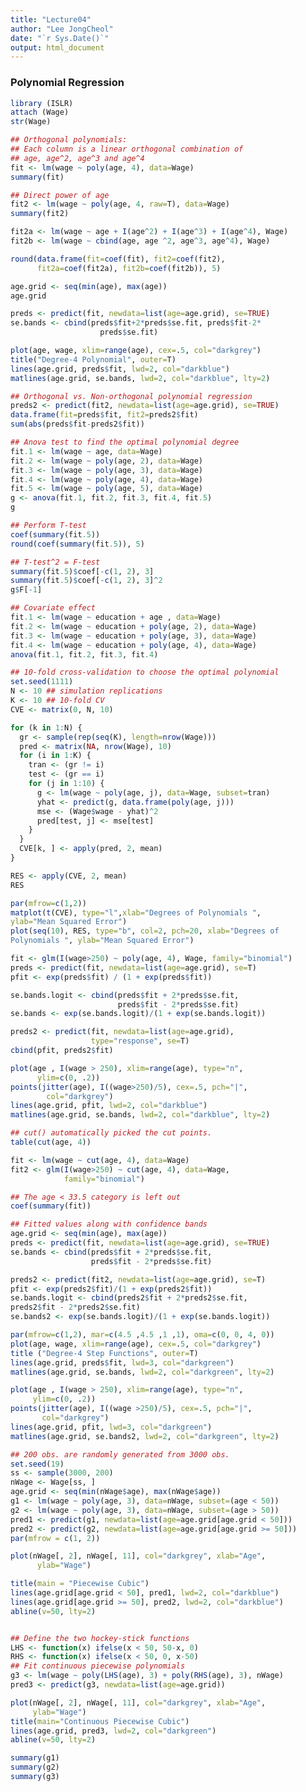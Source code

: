 ```yaml
---
title: "Lecture04"
author: "Lee JongCheol"
date: "`r Sys.Date()`"
output: html_document
---
```

### Polynomial Regression

```r
library (ISLR)
attach (Wage)
str(Wage)
```

```r
## Orthogonal polynomials:
## Each column is a linear orthogonal combination of
## age, age^2, age^3 and age^4
fit <- lm(wage ~ poly(age, 4), data=Wage)
summary(fit)
```

```r
## Direct power of age
fit2 <- lm(wage ~ poly(age, 4, raw=T), data=Wage)
summary(fit2)
```

```r
fit2a <- lm(wage ~ age + I(age^2) + I(age^3) + I(age^4), Wage)
fit2b <- lm(wage ~ cbind(age, age ^2, age^3, age^4), Wage)
```

```r
round(data.frame(fit=coef(fit), fit2=coef(fit2),
      fit2a=coef(fit2a), fit2b=coef(fit2b)), 5)
```

```r
age.grid <- seq(min(age), max(age))
age.grid
```

```r
preds <- predict(fit, newdata=list(age=age.grid), se=TRUE)
se.bands <- cbind(preds$fit+2*preds$se.fit, preds$fit-2*
                    preds$se.fit)

plot(age, wage, xlim=range(age), cex=.5, col="darkgrey")
title("Degree-4 Polynomial", outer=T)
lines(age.grid, preds$fit, lwd=2, col="darkblue")
matlines(age.grid, se.bands, lwd=2, col="darkblue", lty=2)
```

```r
## Orthogonal vs. Non-orthogonal polynomial regression
preds2 <- predict(fit2, newdata=list(age=age.grid), se=TRUE)
data.frame(fit=preds$fit, fit2=preds2$fit)
sum(abs(preds$fit-preds2$fit))
```

```r
## Anova test to find the optimal polynomial degree
fit.1 <- lm(wage ~ age, data=Wage)
fit.2 <- lm(wage ~ poly(age, 2), data=Wage)
fit.3 <- lm(wage ~ poly(age, 3), data=Wage)
fit.4 <- lm(wage ~ poly(age, 4), data=Wage)
fit.5 <- lm(wage ~ poly(age, 5), data=Wage)
g <- anova(fit.1, fit.2, fit.3, fit.4, fit.5)
g
```

```r
## Perform T-test
coef(summary(fit.5))
round(coef(summary(fit.5)), 5)
```

```r
## T-test^2 = F-test
summary(fit.5)$coef[-c(1, 2), 3]
summary(fit.5)$coef[-c(1, 2), 3]^2
g$F[-1]
```

```r
## Covariate effect
fit.1 <- lm(wage ~ education + age , data=Wage)
fit.2 <- lm(wage ~ education + poly(age, 2), data=Wage)
fit.3 <- lm(wage ~ education + poly(age, 3), data=Wage)
fit.4 <- lm(wage ~ education + poly(age, 4), data=Wage)
anova(fit.1, fit.2, fit.3, fit.4)
```

```r
## 10-fold cross-validation to choose the optimal polynomial
set.seed(1111)
N <- 10 ## simulation replications
K <- 10 ## 10-fold CV
CVE <- matrix(0, N, 10)

for (k in 1:N) {
  gr <- sample(rep(seq(K), length=nrow(Wage)))
  pred <- matrix(NA, nrow(Wage), 10)
  for (i in 1:K) {
    tran <- (gr != i)
    test <- (gr == i)
    for (j in 1:10) {
      g <- lm(wage ~ poly(age, j), data=Wage, subset=tran)
      yhat <- predict(g, data.frame(poly(age, j)))
      mse <- (Wage$wage - yhat)^2
      pred[test, j] <- mse[test]
    }
  }
  CVE[k, ] <- apply(pred, 2, mean)
}

RES <- apply(CVE, 2, mean)
RES
```

```r
par(mfrow=c(1,2))
matplot(t(CVE), type="l",xlab="Degrees of Polynomials ",
ylab="Mean Squared Error")
plot(seq(10), RES, type="b", col=2, pch=20, xlab="Degrees of
Polynomials ", ylab="Mean Squared Error")
```

```r
fit <- glm(I(wage>250) ~ poly(age, 4), Wage, family="binomial")
preds <- predict(fit, newdata=list(age=age.grid), se=T)
pfit <- exp(preds$fit) / (1 + exp(preds$fit))
```

```r
se.bands.logit <- cbind(preds$fit + 2*preds$se.fit,
                        preds$fit - 2*preds$se.fit)
se.bands <- exp(se.bands.logit)/(1 + exp(se.bands.logit))
```

```r
preds2 <- predict(fit, newdata=list(age=age.grid),
                  type="response", se=T)
cbind(pfit, preds2$fit)
```

```r
plot(age , I(wage > 250), xlim=range(age), type="n",
      ylim=c(0, .2))
points(jitter(age), I((wage>250)/5), cex=.5, pch="|",
        col="darkgrey")
lines(age.grid, pfit, lwd=2, col="darkblue")
matlines(age.grid, se.bands, lwd=2, col="darkblue", lty=2)

```

```r
## cut() automatically picked the cut points.
table(cut(age, 4))
```

```r
fit <- lm(wage ~ cut(age, 4), data=Wage)
fit2 <- glm(I(wage>250) ~ cut(age, 4), data=Wage,
            family="binomial")

## The age < 33.5 category is left out
coef(summary(fit))
```

```r
## Fitted values along with confidence bands
age.grid <- seq(min(age), max(age))
preds <- predict(fit, newdata=list(age=age.grid), se=TRUE)
se.bands <- cbind(preds$fit + 2*preds$se.fit,
                  preds$fit - 2*preds$se.fit)

preds2 <- predict(fit2, newdata=list(age=age.grid), se=T)
pfit <- exp(preds2$fit)/(1 + exp(preds2$fit))
se.bands.logit <- cbind(preds2$fit + 2*preds2$se.fit,
preds2$fit - 2*preds2$se.fit)
se.bands2 <- exp(se.bands.logit)/(1 + exp(se.bands.logit))

par(mfrow=c(1,2), mar=c(4.5 ,4.5 ,1 ,1), oma=c(0, 0, 4, 0))
plot(age, wage, xlim=range(age), cex=.5, col="darkgrey")
title ("Degree-4 Step Functions", outer=T)
lines(age.grid, preds$fit, lwd=3, col="darkgreen")
matlines(age.grid, se.bands, lwd=2, col="darkgreen", lty=2)

plot(age , I(wage > 250), xlim=range(age), type="n",
     ylim=c(0, .2))
points(jitter(age), I((wage >250)/5), cex=.5, pch="|",
       col="darkgrey")
lines(age.grid, pfit, lwd=3, col="darkgreen")
matlines(age.grid, se.bands2, lwd=2, col="darkgreen", lty=2)

```

```r
## 200 obs. are randomly generated from 3000 obs.
set.seed(19)
ss <- sample(3000, 200)
nWage <- Wage[ss, ]
age.grid <- seq(min(nWage$age), max(nWage$age))
g1 <- lm(wage ~ poly(age, 3), data=nWage, subset=(age < 50))
g2 <- lm(wage ~ poly(age, 3), data=nWage, subset=(age > 50))
pred1 <- predict(g1, newdata=list(age=age.grid[age.grid < 50]))
pred2 <- predict(g2, newdata=list(age=age.grid[age.grid >= 50]))
par(mfrow = c(1, 2))

plot(nWage[, 2], nWage[, 11], col="darkgrey", xlab="Age",
      ylab="Wage")

title(main = "Piecewise Cubic")
lines(age.grid[age.grid < 50], pred1, lwd=2, col="darkblue")
lines(age.grid[age.grid >= 50], pred2, lwd=2, col="darkblue")
abline(v=50, lty=2)


## Define the two hockey-stick functions
LHS <- function(x) ifelse(x < 50, 50-x, 0)
RHS <- function(x) ifelse(x < 50, 0, x-50)
## Fit continuous piecewise polynomials
g3 <- lm(wage ~ poly(LHS(age), 3) + poly(RHS(age), 3), nWage)
pred3 <- predict(g3, newdata=list(age=age.grid))

plot(nWage[, 2], nWage[, 11], col="darkgrey", xlab="Age",
     ylab="Wage")
title(main="Continuous Piecewise Cubic")
lines(age.grid, pred3, lwd=2, col="darkgreen")
abline(v=50, lty=2)
```

```r
summary(g1)
summary(g2)
summary(g3)
```

```r

```

```r

```

```r

```

```r

```

```r

```

```r

```

